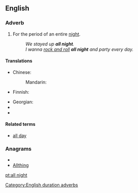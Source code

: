 ==English==

===Adverb===
{{en-adv|pos=[[all]] [[night]]|-}}

# For the period of an entire [[night]].
#: ''We stayed up '''all night'''.''
#: ''I wanna [[rock and roll]] '''all night''' and party every day.''

====Translations====
{{trans-top|entire night}}
* Chinese:
*: Mandarin: {{t|cmn|整夜|tr=zhěngyè|sc=Hani}}
* Finnish: {{t+|fi|koko|alt=koko yö}}
{{trans-mid}}
* Georgian: {{t|ka|მთელი ღამე შეუწყვეტლივ|tr=mt'eli ḡame šeucqvetliv|sc=Geor|xs=Georgian}}
* {{trreq|Macedonian}}
* {{trreq|Tamil}}
{{trans-bottom}}

====Related terms====
* [[all day]]

===Anagrams===
* {{alphagram|aghillnt}}
* [[Allthing#English|Allthing]]

[[Category:English duration adverbs]]
[[pt:all night]]